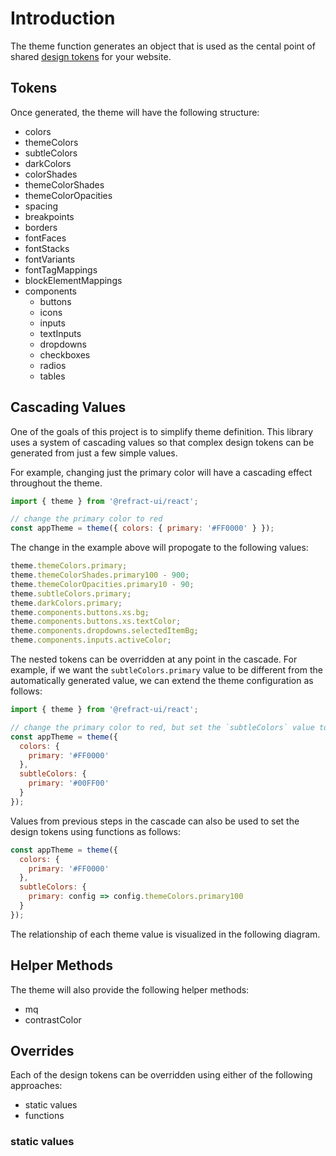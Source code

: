 # Introduction


The theme function generates an object that is used as the cental point of
shared [design tokens](https://css-tricks.com/what-are-design-tokens/) for your website.

## Tokens

Once generated, the theme will have the following structure:

- colors
- themeColors
- subtleColors
- darkColors
- colorShades
- themeColorShades
- themeColorOpacities
- spacing
- breakpoints
- borders
- fontFaces
- fontStacks
- fontVariants
- fontTagMappings
- blockElementMappings
- components
  - buttons
  - icons
  - inputs
  - textInputs
  - dropdowns
  - checkboxes
  - radios
  - tables

## Cascading Values

One of the goals of this project is to simplify theme definition. This library
uses a system of cascading values so that complex design tokens can be
generated from just a few simple values.

For example, changing just the primary color will have a cascading effect
throughout the theme.

```js
import { theme } from '@refract-ui/react';

// change the primary color to red
const appTheme = theme({ colors: { primary: '#FF0000' } });
```

The change in the example above will propogate to the following values:

```js
theme.themeColors.primary;
theme.themeColorShades.primary100 - 900;
theme.themeColorOpacities.primary10 - 90;
theme.subtleColors.primary;
theme.darkColors.primary;
theme.components.buttons.xs.bg;
theme.components.buttons.xs.textColor;
theme.components.dropdowns.selectedItemBg;
theme.components.inputs.activeColor;
```

The nested tokens can be overridden at any point in the cascade. For example,
if we want the `subtleColors.primary` value to be different from the
automatically generated value, we can extend the theme configuration as
follows:

```js
import { theme } from '@refract-ui/react';

// change the primary color to red, but set the `subtleColors` value to green
const appTheme = theme({
  colors: {
    primary: '#FF0000'
  },
  subtleColors: {
    primary: '#00FF00'
  }
});
```

Values from previous steps in the cascade can also be used to set the design
tokens using functions as follows:

```js
const appTheme = theme({
  colors: {
    primary: '#FF0000'
  },
  subtleColors: {
    primary: config => config.themeColors.primary100
  }
});
```

The relationship of each theme value is visualized in the following diagram.

<Story id="docs-themediagram--overview" />

## Helper Methods

The theme will also provide the following helper methods:

- mq
- contrastColor

## Overrides

Each of the design tokens can be overridden using either of the following approaches:

- static values
- functions

### static values
